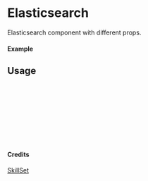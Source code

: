 
<Meta of={Elasticsearch} title="SkillSet/Elasticsearch" />

# Elasticsearch

Elasticsearch component with different props.

#### Example

<Canvas of={Elasticsearch.Primary} />

## Usage

```ts
import { Elasticsearch } from "yadl-ui";

const Example = () => {
  return (
      <Elasticsearch />
  );
};

export default Example;
```

#### Credits
[SkillSet](https://skillicons.dev)
